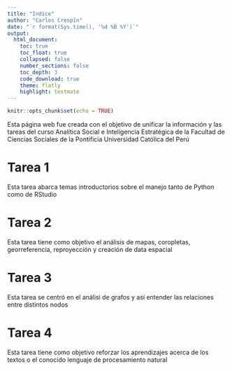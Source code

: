 ```yaml
---
title: "Indice"
author: "Carlos Crespín"
date: "`r format(Sys.time(), '%d %B %Y')`"
output:
  html_document:
    toc: true
    toc_float: true
    collapsed: false
    number_sections: false
    toc_depth: 3
    code_download: true
    theme: flatly
    highlight: textmate
---
```


```r
knitr::opts_chunk$set(echo = TRUE)
```


Esta página web fue creada con el objetivo de unificar la información y las tareas
del curso Analítica Social e Inteligencia Estratégica de la Facultad de Ciencias
Sociales de la Pontificia Universidad Católica del Perú

# Tarea 1

Esta tarea abarca temas introductorios sobre el manejo tanto de Python como de 
RStudio

# Tarea 2

Esta tarea tiene como objetivo el análisis de mapas, coropletas, georreferencia,
reproyección y creación de data espacial

# Tarea 3

Esta tarea se centró en el análisi de grafos y así entender las relaciones entre
distintos nodos

# Tarea 4

Esta tarea tiene como objetivo reforzar los aprendizajes acerca de los textos 
o el conocido lenguaje de procesamiento natural



























































































